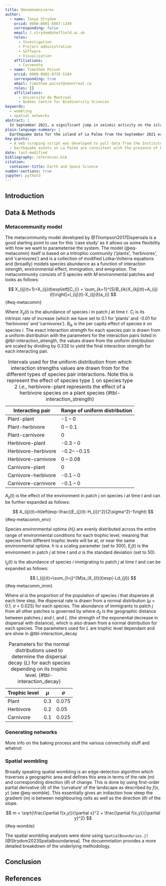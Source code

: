 ```yaml
---
title: Omnomnomnivores
author:
  - name: Tanya Strydom
    orcid: 0000-0001-6067-1349
    corresponding: false
    email: t.strydom@sheffield.ac.uk
    roles:
      - Investigation
      - Project administration
      - Software
      - Visualization
    affiliations:
      - Curvenote
  - name: Timothée Poisot
    orcid: 0000-0002-0735-5184
    corresponding: true
    email: timothee.poisot@umontreal.ca
    roles: []
    affiliations:
      - Université de Montreal
      - Québec Centre for Biodiversity Sciences
keywords:
  - wombling
  - spatial networks
abstract: |
  In September 2021, a significant jump in seismic activity on the island of La Palma (Canary Islands, Spain) signaled the start of a volcanic crisis that still continues at the time of writing. Earthquake data is continually collected and published by the Instituto Geográphico Nacional (IGN). ...
plain-language-summary: |
  Earthquake data for the island of La Palma from the September 2021 eruption is found ...
key-points:
  - A web scraping script was developed to pull data from the Instituto Geogràphico Nacional into a machine-readable form for analysis
  - Earthquake events on La Palma are consistent with the presence of both mantle and crustal reservoirs.
date: last-modified
bibliography: references.bib
citation:
  container-title: Earth and Space Science
number-sections: true
jupyter: python3
---
```


## Introduction


## Data & Methods {#sec-data-methods}

### Metacommunity model

The metacommunity model developed by @Thompson2017Dispersala is a good starting point to use for this 'case study' as it allows us some flexibility with how we want to parameterise the system. The model (@eq-metacomm) itself is based on a tritrophic community ('plants', 'herbivores', and 'carnivores') and is a collection of modified Lotka–Volterra equations and (broadly) models species abundance as a function of interaction strength, environmental effect, immigration, and emigration. The metacommunity consists of $S$ species with $M$ environmental patches and looks as follows:

$$
X_{ij}(t+1)=X_{ij}(t)exp\left[C_{i} + \sum_{k=1}^{S}B_{ik}X_{kj}(t)+A_{ij}(t)\right]+I_{ij}(t)-X_{ij}(t)a_{i}
$$ {#eq-metacomm}

Where $X_{ij}(t)$ is the abundance of species $i$ in patch $j$ at time $t$. $C_i$ is its intrinsic rate of increase (which we have set to 0.1 for 'plants' and -0.01 for 'herbivores' and 'carnivores'). $B_{ik}$ is the per capita effect of species $k$ on species $i$. The exact interaction strength for each species pair is drawn from a uniform distribution with the parameters for the interaction pairs listed in @tbl-interaction_strength, the values drawn from the uniform distribution are scaled by dividing by $0.33S$ to yield the final interaction strength for each interacting pair.


| Interacting pair    | Range of uniform distribution|
|---------------------|------------------------------|
| Plant-plant         | -1 -- 0                      |
| Plant-herbivore     | 0 -- 0.1                     |
| Plant-carnivore     | 0                            |
| Herbivore-plant     | -0.3 -- 0                    |
| Herbivore-herbivore | -0.2-- -0.15                 |
| Herbivore-carnivore | 0 -- 0.08                    |
| Carnivore-plant     | 0                            |
| Carnivore-herbivore | -0.1 -- 0                    |
| Carnivore-carnivore | -0.1 -- 0                    |

: Intervals used for the uniform distribution from which interaction strengths values are drawn from for the different types of species pair interactions. Note this is represent the effect of species type 1 on species type 2 *i.e.,* herbivore-plant represents the effect of a herbivore species on a plant species {#tbl-interaction_strength}

$A_{ij}(t)$ is the effect of the environment in patch $j$ on species $i$ at time $t$ and can be further expanded as follows:  

$$
A_{ij}(t)=h\left(exp-\frac{(E_{j}(t)-H_{i})^2}{2\sigma^2}-1\right)
$$ {#eq-metacomm_env}

Species environmental optima ($H_i$) are evenly distributed across the entire range of environmental conditions for each trophic level, meaning that species from different trophic levels will be at, or near the same environmental optima. $h$ is a scaling parameter (set to 300), $E_j(t)$ is the environment in patch $j$ at time $t$ and $\sigma$ is the standard deviation (set to 50).

$I_{ij}(t)$ is the abundance of species $i$ immigrating to patch $j$ at time $t$ and can be expanded as follows:

$$
I_{ij}(t)=\sum_{l=j}^{M}a_iX_{il}(t)exp(-Ld_{jl})
$$ {#eq-metacomm_imm}

Where $ai$ is the proportion of the population of species $i$ that disperses at each time step, the dispersal rate is drawn from a normal distribution ($\mu$ = 0.1, $\sigma$ = 0.025) for each species. The abundance of immigrants to patch $j$ from all other patches is governed by where $d_{jl}$ is the geographic distance between patches $j$ and $l$, and $L$ (the strength of the exponential decrease in dispersal with distance), which is also drawn from a normal distribution for each species. The parameters used for $L$ are trophic level dependant and are show in @tbl-interaction_decay

| Trophic level | $\mu$ | $\sigma$ |
|---------------|-------|----------|
| Plant         | 0.3   | 0.075    |
| Herbivore     | 0.2   | 0.05     |
| Carnivore     | 0.1   | 0.025    |

: Parameters for the normal distributions used to determine the dispersal decay ($L$) for each species depending on its trophic level. {#tbl-interaction_decay}

### Generating networks

More info on the baking process and the various connectivity stuff and whatnot

### Spatial wombling

Broadly speaking spatial wombling is an edge-detection algorithm which traverses a geographic area and defines this area in terms of the rate ($m$) and corresponding direction ($\theta$) of change. This is done by using first-order partial derivative ($\partial$) of the 'curvature' of the landscape as described by $f(x,y)$ (see @eq-womble). This essentially gives an indiaction how steep the gradient ($m$) is between neighbouring cells as well as the direction ($\theta$) of the slope. 

$$
m = \sqrt{\frac{\partial f(x,y)}{\partial x}^2 + \frac{\partial f(x,y)}{\partial y}^2}
$${#eq-womble}

The spatial wombling analyses were done using `SpatialBoundaries.jl` [@Strydom2023Spatialboundariesa]. The docuemntation provides a more detailed breakdown of the underlying methodology.

## Conclusion

## References {.unnumbered}

::: {#refs}
:::